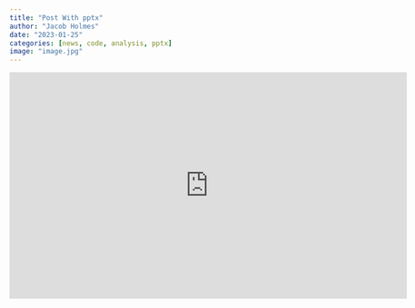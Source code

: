 ```yaml
---
title: "Post With pptx"
author: "Jacob Holmes"
date: "2023-01-25"
categories: [news, code, analysis, pptx]
image: "image.jpg"
---
```


<iframe src="https://uark-my.sharepoint.com/personal/jwholmes_uark_edu/_layouts/15/Doc.aspx?sourcedoc={b6f5a5aa-a605-444c-9a74-02075bc9a861}&amp;action=embedview&amp;wdAr=1.7777777777777777" width="700px" height="400px" frameborder="0">This is an embedded <a target="_blank" href="https://office.com">Microsoft Office</a> presentation, powered by <a target="_blank" href="https://office.com/webapps">Office</a>.</iframe>
